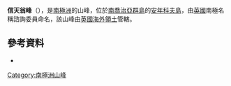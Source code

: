 {{Coord|54|30|S|37|2|W|display=title}}

'''信天翁峰'''（{{lang-en|Albatross Crest}}），是[[南極洲|南極洲]]的山峰，位於[[南喬治亞群島|南喬治亞群島]]的[[安年科夫島|安年科夫島]]，由[[英國|英國]]南極名稱諮詢委員命名，該山峰由[[英國海外領土|英國海外領土]]管轄。

==參考資料==
*{{usgs-gazetteer|id=188}}

{{Antarctica-geo-stub}}
[[Category:南極洲山峰|Category:南極洲山峰]]